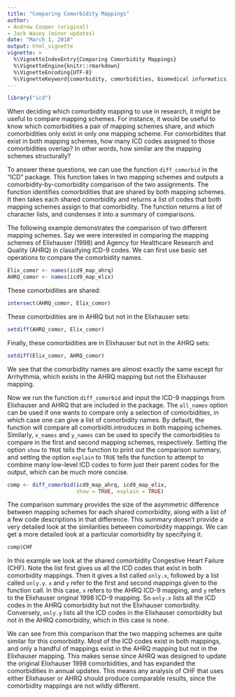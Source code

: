```yaml
---
title: "Comparing Comorbidity Mappings"
author:
- Andrew Cooper (original)
- Jack Wasey (minor updates)
date: "March 1, 2018"
output: html_vignette
vignette: >
  %\VignetteIndexEntry{Comparing Comorbidity Mappings}
  %\VignetteEngine{knitr::rmarkdown}
  %\VignetteEncoding{UTF-8}
  %\VignetteKeyword{comorbidity, comorbidities, biomedical informatics, administrative data, ICD-9, ICD-10, mapping, algorithm}
---
```

<!--
Copyright (C) 2014 - 2019  Jack O. Wasey

This file is part of icd.

icd is free software: you can redistribute it and/or modify
it under the terms of the GNU General Public License as published by
the Free Software Foundation, either version 3 of the License, or
(at your option) any later version.

icd is distributed in the hope that it will be useful,
but WITHOUT ANY WARRANTY; without even the implied warranty of
MERCHANTABILITY or FITNESS FOR A PARTICULAR PURPOSE. See the
GNU General Public License for more details.

You should have received a copy of the GNU General Public License
along with icd. If not, see <http:#www.gnu.org/licenses/>.
-->

```r
library("icd")
```

When deciding which comorbidity mapping to use in research, it might be useful to compare mapping schemes. For instance, it would be useful to know which comorbidities a pair of mapping schemes share, and which comorbidities only exist in only one mapping scheme. For comorbidites that exist in both mapping schemes, how many ICD codes assigned to those comorbidities overlap? In other words, how similar are the mapping schemes structurally?

To answer these questions, we can use the function `diff_comorbid` in the "ICD" package. This function takes in two mapping schemes and outputs a comorbidity-by-comorbidity comparison of the two assignments. The function identifies comorbidities that are shared by both mapping schemes. It then takes each shared comorbidity and returns a list of codes that both mapping schemes assign to that comorbidity. The function returns a list of character lists, and condenses it into a summary of comparisons.

The following example demonstrates the comparison of two different mapping schemes. Say we were interested in comparing the mapping schemes of Elixhauser (1998) and Agency for Healthcare Research and Quality (AHRQ) in classifying ICD-9 codes. We can first use basic set operations to compare the comorbidity names.

```r
Elix_comor <- names(icd9_map_ahrq)
AHRQ_comor <- names(icd9_map_elix)
```

These comorbidities are shared:
```r
intersect(AHRQ_comor, Elix_comor)
```

These comorbidities are in AHRQ but not in the Elixhauser sets:
```r
setdiff(AHRQ_comor, Elix_comor)
```

Finally, these comorbidities are in Elixhauser but not in the AHRQ sets:
```r
setdiff(Elix_comor, AHRQ_comor)
```

We see that the comorbidity names are almost exactly the same except for Arrhythmia, which exists in the AHRQ mapping but not the Elixhauser mapping.

Now we run the function `diff_comorbid` and input the ICD-9 mappings from Elixhauser and AHRQ that are included in the package. The `all_names` option can be used if one wants to compare only a selection of comorbidities, in which case one can give a list of comorbidity names. By default, the function will compare all comorbiditi.introduces in both mapping schemes. Similarly, `x_names` and `y_names` can be used to specify the comorbidities to compare in the first and second mapping schemes, respectively. Setting the option `show` to `TRUE` tells the function to print out the comparison summary, and setting the option `explain` to `TRUE` tells the function to attempt to combine many low-level ICD codes to form just their parent codes for the output, which can be much more concise.

```r
comp <- diff_comorbid(icd9_map_ahrq, icd9_map_elix,
                      show = TRUE, explain = TRUE)
```

The comparison summary provides the size of the asymmetric difference between mapping schemes for each shared comorbidity, along with a list of a few code descriptions in that difference. This summary doesn't provide a very detailed look at the similarities between comorbidity mappings. We can get a more detailed look at a particular comorbidity by specifying it.

```r
comp$CHF
```

In this example we look at the shared comorbidity Congestive Heart Failure (CHF). Note the list first gives us all the ICD codes that exist in both comorbidity mappings. Then it gives a list called `only.x`, followed by a list called `only.y`. `x` and `y` refer to the first and second mappings given to the function call. In this case, `x` refers to the AHRQ ICD-9 mapping, and `y` refers to the Elixhauser original 1998 ICD-9 mapping. So `only.x` lists all the ICD codes in the AHRQ comorbidity but not the Elixhauser comorbidity. Conversely, `only.y` lists all the ICD codes in the Elixhauser comorbidity but not in the AHRQ comorbidity, which in this case is none.   

We can see from this comparison that the two mapping schemes are quite similar for this comorbidity. Most of the ICD codes exist in both mappings, and only a handful of mappings exist in the AHRQ mapping but not in the Elixhauser mapping. This makes sense since AHRQ was designed to update the original Elixhauser 1998 comorbidities, and has expanded the comorbidities in annual updates. This means any analysis of CHF that uses either Elixhauser or AHRQ should produce comparable results, since the comorbidity mappings are not wildly different.
